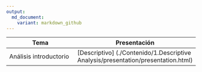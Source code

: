 ```yaml
---
output:
  md_document:
    variant: markdown_github
---
```


Tema                   | Presentación
-----------------------|-------------     
Análisis introductorio | [Descriptivo] (./Contenido/1.Descriptive Analysis/presentation/presentation.html)
     